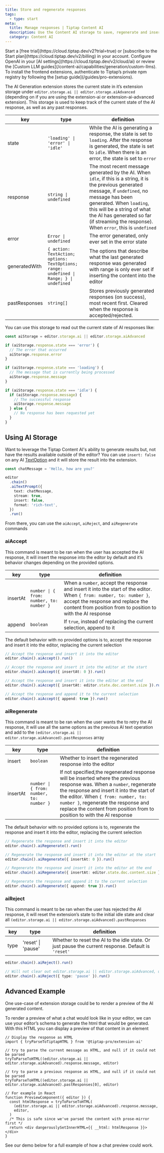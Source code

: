 ```yaml
---
title: Store and regenerate responses
tags:
  - type: start
meta:
  title: Manage responses | Tiptap Content AI
  description: Use the Content AI storage to save, regenerate and insert AI responses into your Tiptap editor. More in our docs!
  category: Content AI
---
```



<Requirements>
    <RequirementItem label="1. Activate trial or subscribe">
        Start a [free trial](https://cloud.tiptap.dev/v2?trial=true) or [subscribe to the Start plan](https://cloud.tiptap.dev/v2/billing) in your account.
    </RequirementItem>
    <RequirementItem label="2. Integrate an AI provider">
        Configure OpenAI in your [AI settings](https://cloud.tiptap.dev/v2/cloud/ai) or review the [Custom LLM guides](/content-ai/capabilities/generation/custom-llms).
    </RequirementItem>
    <RequirementItem label="3. Install from private registry">
        To install the frontend extensions, authenticate to Tiptap’s private npm registry by following the [setup guide](/guides/pro-extensions).
    </RequirementItem>
</Requirements>

The AI Generation extension stores the current state in it’s extension storage under `editor.storage.ai || editor.storage.aiAdvanced` (depending on if you are using the extension-ai or extension-ai-advanced extension). This storage is used to keep track of the current state of the AI response, as well as any past responses.

<CodeDemo isPro path="/Extensions/AiStorage" />

| key           | type                                                                                    | definition                                                                                                                                                                                                                                                                                                   |
| ------------- | --------------------------------------------------------------------------------------- | ------------------------------------------------------------------------------------------------------------------------------------------------------------------------------------------------------------------------------------------------------------------------------------------------------------ |
| state         | `'loading' \| 'error' \| 'idle'`                                                        | While the AI is generating a response, the state is set to `loading`. After the response is generated, the state is set to `idle`. When there is an error, the state is set to `error`                                                                                                                       |
| response      | `string \| undefined`                                                                   | The most recent message generated by the AI. When `idle`, if this is a string, it is the previous generated message, if `undefined`, no message has been generated. When `loading`, this will be a string of what the AI has generated so far (if streaming the response). When `error`, this is `undefined` |
| error         | `Error \| undefined`                                                                    | The error generated, only ever set in the error state                                                                                                                                                                                                                                                        |
| generatedWith | `{ action: TextAction; options: TextOptions; range: undefined \| Range; } \| undefined` | The options that describe what the last generated response was generated with range is only ever set if inserting the content into the editor                                                                                                                                                                |
| pastResponses | `string[]`                                                                              | Stores previously generated responses (on success), most recent first. Cleared when the response is accepted/rejected.                                                                                                                                                                                       |

You can use this storage to read out the current state of AI responses like:

```ts
const aiStorage = editor.storage.ai || editor.storage.aiAdvanced

if (aiStorage.response.state === 'error') {
  // The error that occurred
  aiStorage.response.error
}

if (aiStorage.response.state === 'loading') {
  // The message that is currently being processed
  aiStorage.response.message
}

if (aiStorage.response.state === 'idle') {
  if (aiStorage.response.message) {
    // The successful response
    aiStorage.response.message
  } else {
    // No response has been requested yet
  }
}
```

## Using AI Storage

Want to leverage the Tiptap Content AI's ability to generate results but, not have the results available outside of the editor? You can use `insert: false` on any AI [TextOption](/content-ai/capabilities/generation/text-generation/built-in-commands#text-command-options) and it will store the result into the extension.

```ts
const chatMessage = 'Hello, how are you?'

editor
  .chain()
  .aiTextPrompt({
    text: chatMessage,
    stream: true,
    insert: false,
    format: 'rich-text',
  })
  .run()
```

From there, you can use the `aiAccept`, `aiReject`, and `aiRegenerate` commands

### aiAccept

This command is meant to be ran when the user has accepted the AI response, it will insert the response into the editor by default and it’s behavior changes depending on the provided options.

| key      | type                                     | definition                                                                                                                                                                                                               |
| -------- | ---------------------------------------- | ------------------------------------------------------------------------------------------------------------------------------------------------------------------------------------------------------------------------ |
| insertAt | `number \| { from: number, to: number }` | When a `number`, accept the response and insert it into the start of the editor. When `{ from: number, to: number }`, accept the response and replace the content from position from to position to with the AI response |
| append   | `boolean`                                | If `true`, instead of replacing the current selection, append to it                                                                                                                                                      |

The default behavior with no provided options is to, accept the response and insert it into the editor, replacing the current selection

```ts
// Accept the response and insert it into the editor
editor.chain().aiAccept().run()

// Accept the response and insert it into the editor at the start
editor.chain().aiAccept({ insertAt: 0 }).run()

// Accept the response and insert it into the editor at the end
editor.chain().aiAccept({ insertAt: editor.state.doc.content.size }).run()

// Accept the response and append it to the current selection
editor.chain().aiAccept({ append: true }).run()
```

### aiRegenerate

This command is meant to be ran when the user wants the to retry the AI response, it will use all the same options as the previous AI text operation and add to the `(editor.storage.ai || editor.storage.aiAdvanced).pastResponses` array

| key      | type                                     | definition                                                                                                                                                                                                                                                                                                                   |
| -------- | ---------------------------------------- | ---------------------------------------------------------------------------------------------------------------------------------------------------------------------------------------------------------------------------------------------------------------------------------------------------------------------------- |
| insert   | `boolean`                                | Whether to insert the regenerated response into the editor                                                                                                                                                                                                                                                                   |
| insertAt | `number \| { from: number, to: number }` | If not specified,the regenerated response will be inserted where the previous response was. When a `number`, regenerate the response and insert it into the start of the editor. When `{ from: number, to: number }`, regenerate the response and replace the content from position from to position to with the AI response |

The default behavior with no provided options is to, regenerate the response and insert it into the editor, replacing the current selection

```ts
// Regenerate the response and insert it into the editor
editor.chain().aiRegenerate().run()

// Regenerate the response and insert it into the editor at the start
editor.chain().aiRegenerate({ insertAt: 0 }).run()

// Regenerate the response and insert it into the editor at the end
editor.chain().aiRegenerate({ insertAt: editor.state.doc.content.size }).run()

// Regenerate the response and append it to the current selection
editor.chain().aiRegenerate({ append: true }).run()
```

### aiReject

This command is meant to be ran when the user has rejected the AI response, it will reset the extension’s state to the initial idle state and clear all `(editor.storage.ai || editor.storage.aiAdvanced).pastResponses`

| key  | type               | definition                                                                                          |
| ---- | ------------------ | --------------------------------------------------------------------------------------------------- |
| type | 'reset' \| 'pause' | Whether to reset the AI to the idle state. Or just pause the current response. Default is `'reset'` |

```ts
editor.chain().aiReject().run()

// Will not clear out editor.storage.ai || editor.storage.aiAdvanced, useful for keeping current response in the editor storage
editor.chain().aiReject({ type: 'pause' }).run()
```

## Advanced Example

One use-case of extension storage could be to render a preview of the AI generated content.

To render a preview of what a chat would look like in your editor, we can use your editor’s schema to generate the html that would be generated. With this HTML you can display a preview of that content in an element

```tsx
// Display the response as HTML
import { tryParseToTiptapHTML } from '@tiptap-pro/extension-ai'

// try to parse the current message as HTML, and null if it could not be parsed
tryToParseToHTML((editor.storage.ai || editor.storage.aiAdvanced).response.message, editor)

// try to parse a previous response as HTML, and null if it could not be parsed
tryToParseToHTML((editor.storage.ai || editor.storage.aiAdvanced).pastResponses[0], editor)

// For example in React
function PreviewComponent({ editor }) {
  const htmlResponse = tryToParseToHTML(
    (editor.storage.ai || editor.storage.aiAdvanced).response.message,
    editor,
  )
  /* This is safe since we've parsed the content with prose-mirror first */
  return <div dangerouslySetInnerHTML={{ __html: htmlResponse }}></div>
}
```

See our demo below for a full example of how a chat preview could work.

<CodeDemo isPro path="/Extensions/AiPrompt" />
